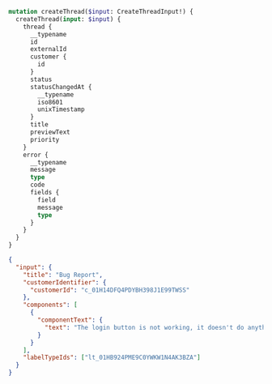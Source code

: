 ```graphql filename="Mutation"
mutation createThread($input: CreateThreadInput!) {
  createThread(input: $input) {
    thread {
      __typename
      id
      externalId
      customer {
        id
      }
      status
      statusChangedAt {
        __typename
        iso8601
        unixTimestamp
      }
      title
      previewText
      priority
    }
    error {
      __typename
      message
      type
      code
      fields {
        field
        message
        type
      }
    }
  }
}
```

```json filename="Variables"
{
  "input": {
    "title": "Bug Report",
    "customerIdentifier": {
      "customerId": "c_01H14DFQ4PDYBH398J1E99TWSS"
    },
    "components": [
      {
        "componentText": {
          "text": "The login button is not working, it doesn't do anything."
        }
      }
    ],
    "labelTypeIds": ["lt_01HB924PME9C0YWKW1N4AK3BZA"]
  }
}
```
